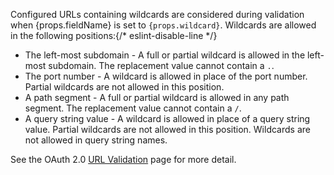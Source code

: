 
<Aside type="version" title="Available since 1.43.0">

Configured URLs containing wildcards are considered during validation when <InlineField>{props.fieldName}</InlineField> is set to <code>{props.wildcard}</code>. Wildcards are allowed in the following positions:{/* eslint-disable-line */}

 * The left-most subdomain - A full or partial wildcard is allowed in the left-most subdomain. The replacement value cannot contain a `.`.
 * The port number - A wildcard is allowed in place of the port number. Partial wildcards are not allowed in this position.
 * A path segment - A full or partial wildcard is allowed in any path segment. The replacement value cannot contain a `/`.
 * A query string value - A wildcard is allowed in place of a query string value. Partial wildcards are not allowed in this position. Wildcards are not allowed in query string names.

See the OAuth 2.0 [URL Validation](/docs/lifecycle/authenticate-users/oauth/url-validation) page for more detail.
</Aside>
